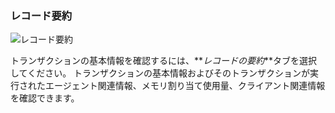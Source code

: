 ### レコード要約

![レコード要約](/img/analysis-tx-record-summary.png)

トランザクションの基本情報を確認するには、**_レコードの要約_**タブを選択してください。 トランザクションの基本情報およびそのトランザクションが実行されたエージェント関連情報、メモリ割り当て使用量、クライアント関連情報を確認できます。
